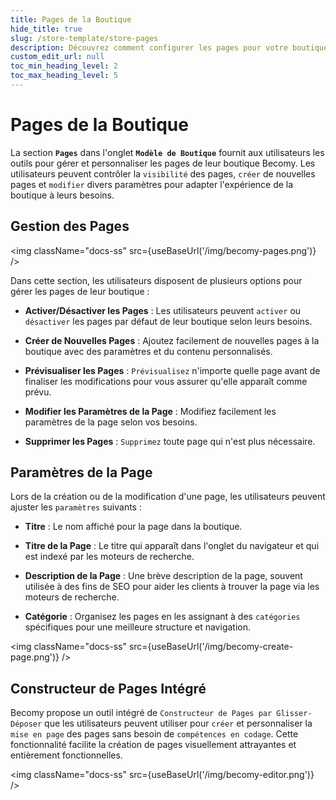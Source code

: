 ```yaml
---
title: Pages de la Boutique
hide_title: true
slug: /store-template/store-pages
description: Découvrez comment configurer les pages pour votre boutique.
custom_edit_url: null
toc_min_heading_level: 2
toc_max_heading_level: 5
---
```



<head>
  <meta
    property="twitter:description"
    content="Découvrez comment configurer les pages pour votre boutique."
  />
  <meta
    property="og:url"
    content="https://docs-becomy.surge.sh/store_template/store-pages/"
  />
  <link rel="canonical" href="https://docs-becomy.surge.sh/store_template" />
  <link
    rel="alternate"
    href="https://docs-becomy.surge.sh/store_template/fr"
    hreflang="fr"
  />
</head>


# Pages de la Boutique

La section **`Pages`** dans l'onglet **`Modèle de Boutique`** fournit aux utilisateurs les outils pour gérer et personnaliser les pages de leur boutique Becomy. Les utilisateurs peuvent contrôler la `visibilité` des pages, `créer` de nouvelles pages et `modifier` divers paramètres pour adapter l'expérience de la boutique à leurs besoins.

## Gestion des Pages


<img className="docs-ss" src={useBaseUrl('/img/becomy-pages.png')} />

Dans cette section, les utilisateurs disposent de plusieurs options pour gérer les pages de leur boutique :

- **Activer/Désactiver les Pages** : Les utilisateurs peuvent `activer` ou `désactiver` les pages par défaut de leur boutique selon leurs besoins.

- **Créer de Nouvelles Pages** : Ajoutez facilement de nouvelles pages à la boutique avec des paramètres et du contenu personnalisés.

- **Prévisualiser les Pages** : `Prévisualisez` n'importe quelle page avant de finaliser les modifications pour vous assurer qu'elle apparaît comme prévu.

- **Modifier les Paramètres de la Page** : Modifiez facilement les paramètres de la page selon vos besoins.

- **Supprimer les Pages** : `Supprimez` toute page qui n'est plus nécessaire.

## Paramètres de la Page

Lors de la création ou de la modification d'une page, les utilisateurs peuvent ajuster les `paramètres` suivants :

- **Titre** : Le nom affiché pour la page dans la boutique.
  
- **Titre de la Page** : Le titre qui apparaît dans l'onglet du navigateur et qui est indexé par les moteurs de recherche.

- **Description de la Page** : Une brève description de la page, souvent utilisée à des fins de SEO pour aider les clients à trouver la page via les moteurs de recherche.

- **Catégorie** : Organisez les pages en les assignant à des `catégories` spécifiques pour une meilleure structure et navigation.

<img className="docs-ss" src={useBaseUrl('/img/becomy-create-page.png')} />

## Constructeur de Pages Intégré

Becomy propose un outil intégré de `Constructeur de Pages par Glisser-Déposer` que les utilisateurs peuvent utiliser pour `créer` et personnaliser la `mise en page` des pages sans besoin de `compétences en codage`. Cette fonctionnalité facilite la création de pages visuellement attrayantes et entièrement fonctionnelles.

<img className="docs-ss" src={useBaseUrl('/img/becomy-editor.png')} />
